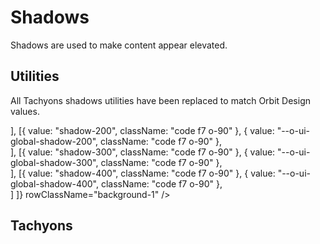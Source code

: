 
<Meta
    title="Materials/Shadows"
    id="shadows"
/>

# Shadows

<Tagline>Shadows are used to make content appear elevated.</Tagline>

## Utilities

All Tachyons shadows utilities have been replaced to match Orbit Design values.

<Table
    columns={[
        { title: "Class", headerStyle: { width: "200px" } },
        { title: "Variable", headerStyle: { width: "225px" } },
        { title: "", headerStyle: { width: "400px" } }
    ]}
    rows={[
        [{ value: "shadow-100", className: "code f7 o-90" }, { value: "--o-ui-global-shadow-100", className: "code f7 o-90" }, <div className="shadow-100 bg-white h9 ma3"></div>],
        [{ value: "shadow-200", className: "code f7 o-90" }, { value: "--o-ui-global-shadow-200", className: "code f7 o-90" }, <div className="shadow-200 bg-white h9 ma3"></div>],
        [{ value: "shadow-300", className: "code f7 o-90" }, { value: "--o-ui-global-shadow-300", className: "code f7 o-90" }, <div className="shadow-300 bg-white h9 ma3"></div>],
        [{ value: "shadow-400", className: "code f7 o-90" }, { value: "--o-ui-global-shadow-400", className: "code f7 o-90" }, <div className="shadow-400 bg-white h9 ma3"></div>]
    ]}
    rowClassName="background-1"
/>

## Tachyons

<TachyonsFile filePath="/shadows.css" />
